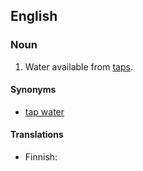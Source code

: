==English==

===Noun===
{{en-noun|-}}

# Water available from [[tap]]s.

====Synonyms====
* [[tap water]]

====Translations====
{{trans-top|water from tap}}
* Finnish: {{t|fi|[[juokseva]] [[vesi]]}}
{{trans-mid}}
{{trans-bottom}}
